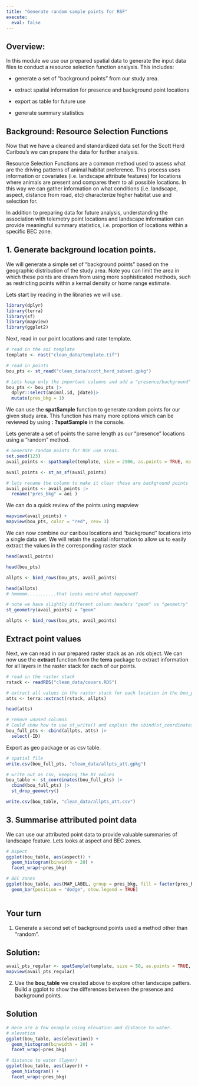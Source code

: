 ```yaml
---
title: "Generate random sample points for RSF"
execute: 
  eval: false
---
```


## Overview:

In this module we use our prepared spatial data to generate the input data files to conduct a resource selection function analysis. This includes:

-   generate a set of "background points" from our study area.

-   extract spatial information for presence and background point locations

-   export as table for future use

-   generate summary statistics

## Background: Resource Selection Functions

Now that we have a cleaned and standardized data set for the Scott Herd Caribou's we can prepare the data for further analysis.

Resource Selection Functions are a common method used to assess what are the driving patterns of animal habitat preference. This process uses information or covariates (i.e. landscape attribute features) for locations where animals are present and compares them to all possible locations. In this way we can gather information on what conditions (i.e. landscape, aspect, distance from road, etc) characterize higher habitat use and selection for.

In addition to preparing data for future analysis, understanding the association with telemetry point locations and landscape information can provide meaningful summary statistics, i.e. proportion of locations within a specific BEC zone.

## 1. Generate background location points.

We will generate a simple set of "background points" based on the geographic distribution of the study area. Note you can limit the area in which these points are drawn from using more sophisticated methods, such as restricting points within a kernal density or home range estimate.

Lets start by reading in the libraries we will use.

```r
library(dplyr)
library(terra)
library(sf)
library(mapview)
library(ggplot2)

```

Next, read in our point locations and rater template.

```r
# read in the aoi template 
template <- rast("clean_data/template.tif")

# read in points 
bou_pts <- st_read("clean_data/scott_herd_subset.gpkg") 

# Lets keep only the important columns and add a "presence/background" column. 
bou_pts <- bou_pts |>
  dplyr::select(animal.id, jdate)|>
  mutate(pres_bkg = 1)

```

We can use the **spatSample** function to generate random points for our given study area. This function has many more options which can be reviewed by using : **?spatSample** in the console.

Lets generate a set of points the same length as our "presence" locations using a "random" method.

```r
# Generate random points for RSF use areas.
set.seed(123)
avail_points <- spatSample(template, size = 2906, as.points = TRUE, na.rm = TRUE, method = "random")

avail_points <- st_as_sf(avail_points)

# lets rename the column to make it clear these are background points 
avail_points <- avail_points |>
  rename("pres_bkg" = aoi )

```

We can do a quick review of the points using mapview

```r
mapview(avail_points) +
mapview(bou_pts, color = "red", cex= 3)

```

We can now combine our caribou locations and "background" locations into a single data set. We will retain the spatial information to allow us to easily extract the values in the corresponding raster stack

```r
head(avail_points)

head(bou_pts)

allpts <- bind_rows(bou_pts, avail_points) 

head(allpts)
# hmmmmm...........that looks weird what happened? 

# note we have slightly different column headers "geom" vs "geometry" 
st_geometry(avail_points) = "geom" 

allpts <- bind_rows(bou_pts, avail_points) 

```

## Extract point values

Next, we can read in our prepared raster stack as an .rds object. We can now use the **extract** function from the **terra** package to extract information for all layers in the raster stack for each of our points.

```r
# read in the raster stack 
rstack <- readRDS("clean_data/covars.RDS")

# extract all values in the raster stack for each location in the bou_pts file. 
atts <- terra::extract(rstack, allpts)

head(atts)

# remove unused columns 
# Could show how to use st_write() and explain the cbind(st_coordinates()) bit
bou_full_pts <- cbind(allpts, atts) |>
  select(-ID)

```

Export as geo package or as csv table.

```r
# spatial file 
write.csv(bou_full_pts, "clean_data/allpts_att.gpkg")

# write out as csv, keeping the XY values
bou_table <- st_coordinates(bou_full_pts) |> 
  cbind(bou_full_pts) |> 
  st_drop_geometry()

write.csv(bou_table, "clean_data/allpts_att.csv")

```

## 3. Summarise attributed point data

We can use our attributed point data to provide valuable summaries of landscape feature. Lets looks at aspect and BEC zones.

```r
# Aspect
ggplot(bou_table, aes(aspect)) +
  geom_histogram(binwidth = 20) +
  facet_wrap(~pres_bkg)

```

```r
# BEC zones 
ggplot(bou_table, aes(MAP_LABEL, group = pres_bkg, fill = factor(pres_bkg))) +
  geom_bar(position = "dodge", show.legend = TRUE) 
  
```

## Your turn

1.  Generate a second set of background points used a method other than "random".

::: {.callout-tip collapse="true"}

## Solution:

```r
avail_pts_regular <- spatSample(template, size = 50, as.points = TRUE, na.rm = TRUE, method = "regular")
mapview(avail_pts_regular)

```
:::

2.  Use the **bou_table** we created above to explore other landscape patters. Build a ggplot to show the differences between the presence and background points.

::: {.callout-tip collapse="true"}
## Solution


```r
# Here are a few example using elevation and distance to water. 
# elevation 
ggplot(bou_table, aes(elevation)) +
  geom_histogram(binwidth = 20) +
  facet_wrap(~pres_bkg)

# distance to water (layer)
ggplot(bou_table, aes(layer)) +
  geom_histogram() +
  facet_wrap(~pres_bkg)

```
:::
